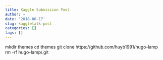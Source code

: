 ```yaml
---
title: Kaggle Submission Post
author: ~
date: '2018-06-17'
slug: kaggletalk-post
categories: []
tags: []
---
```


mkdir themes
cd themes
git clone https://github.com/huyb1991/hugo-lamp
rm -rf hugo-lamp/.git

